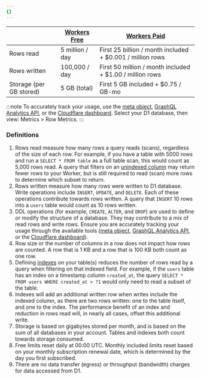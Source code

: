 ```yaml
---
{}
---
```


|                         | [Workers Free](/workers/platform/pricing/#workers) | [Workers Paid](/workers/platform/pricing/#workers)        |
| ----------------------- | -------------------------------------------------- | --------------------------------------------------------- |
| Rows read               | 5 million / day                                    | First 25 billion / month included + $0.001 / million rows |
| Rows written            | 100,000 / day                                      | First 50 million / month included + $1.00 / million rows  |
| Storage (per GB stored) | 5 GB (total)                                       | First 5 GB included + $0.75 / GB-mo                       |

:::note
To accurately track your usage, use the [meta object](/d1/build-with-d1/d1-client-api/#return-object), [GraphQL Analytics API](/d1/observability/metrics-analytics/#query-via-the-graphql-api), or the [Cloudflare dashboard](https://dash.cloudflare.com/?to=/:account/workers/d1/). Select your D1 database, then view: Metrics > Row Metrics.
:::

### Definitions

1. Rows read measure how many rows a query reads (scans), regardless of the size of each row. For example, if you have a table with 5000 rows and run a `SELECT * FROM table` as a full table scan, this would count as 5,000 rows read. A query that filters on an [unindexed column](/d1/build-with-d1/use-indexes/) may return fewer rows to your Worker, but is still required to read (scan) more rows to determine which subset to return.
2. Rows written measure how many rows were written to D1 database. Write operations include `INSERT`, `UPDATE`, and `DELETE`. Each of these operations contribute towards rows written. A query that `INSERT` 10 rows into a `users` table would count as 10 rows written.
3. DDL operations (for example, `CREATE`, `ALTER`, and `DROP`) are used to define or modify the structure of a database. They may contribute to a mix of read rows and write rows. Ensure you are accurately tracking your usage through the available tools ([meta object](/d1/build-with-d1/d1-client-api/#return-object), [GraphQL Analytics API](/d1/observability/metrics-analytics/#query-via-the-graphql-api), or the [Cloudflare dashboard](https://dash.cloudflare.com/?to=/:account/workers/d1/)).
4. Row size or the number of columns in a row does not impact how rows are counted. A row that is 1 KB and a row that is 100 KB both count as one row.
5. Defining [indexes](/d1/build-with-d1/use-indexes/) on your table(s) reduces the number of rows read by a query when filtering on that indexed field. For example, if the `users` table has an index on a timestamp column `created_at`, the query `SELECT * FROM users WHERE created_at > ?1` would only need to read a subset of the table.
6. Indexes will add an additional written row when writes include the indexed column, as there are two rows written: one to the table itself, and one to the index. The performance benefit of an index and reduction in rows read will, in nearly all cases, offset this additional write.
7. Storage is based on gigabytes stored per month, and is based on the sum of all databases in your account. Tables and indexes both count towards storage consumed.
8. Free limits reset daily at 00:00 UTC. Monthly included limits reset based on your monthly subscription renewal date, which is determined by the day you first subscribed.
9. There are no data transfer (egress) or throughput (bandwidth) charges for data accessed from D1.
